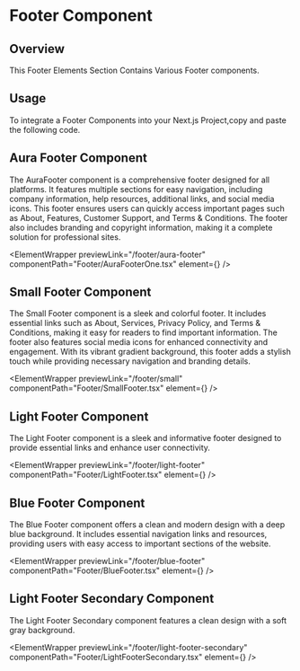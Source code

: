 
# Footer Component

## Overview

This Footer Elements Section Contains Various Footer components.

## Usage

To integrate a Footer Components into your Next.js Project,copy and paste the following code.

## Aura Footer Component

The AuraFooter component is a comprehensive footer designed for all platforms. It features multiple sections for easy navigation, including company information, help resources, additional links, and social media icons. This footer ensures users can quickly access important pages such as About, Features, Customer Support, and Terms & Conditions. The footer also includes branding and copyright information, making it a complete solution for professional sites.

<ElementWrapper
  previewLink="/footer/aura-footer"
  componentPath="Footer/AuraFooterOne.tsx"
  element={<AuraFooterOne />}
/>

## Small Footer Component

The Small Footer component is a sleek and colorful footer. It includes essential links such as About, Services, Privacy Policy, and Terms & Conditions, making it easy for readers to find important information. The footer also features social media icons for enhanced connectivity and engagement. With its vibrant gradient background, this footer adds a stylish touch while providing necessary navigation and branding details.

<ElementWrapper
  previewLink="/footer/small"
  componentPath="Footer/SmallFooter.tsx"
  element={<SmallFooter />}
/>

## Light Footer Component

The Light Footer component is a sleek and informative footer designed to provide essential links and enhance user connectivity.

<ElementWrapper
  previewLink="/footer/light-footer"
  componentPath="Footer/LightFooter.tsx"
  element={<LightFooter />}
/>

## Blue Footer Component

The Blue Footer component offers a clean and modern design with a deep blue background. It includes essential navigation links and resources, providing users with easy access to important sections of the website.

<ElementWrapper
  previewLink="/footer/blue-footer"
  componentPath="Footer/BlueFooter.tsx"
  element={<BlueFooter />}
/>

## Light Footer Secondary Component

The Light Footer Secondary component features a clean design with a soft gray background.

<ElementWrapper
  previewLink="/footer/light-footer-secondary"
  componentPath="Footer/LightFooterSecondary.tsx"
  element={<LightFooterSecondary />}
/>
